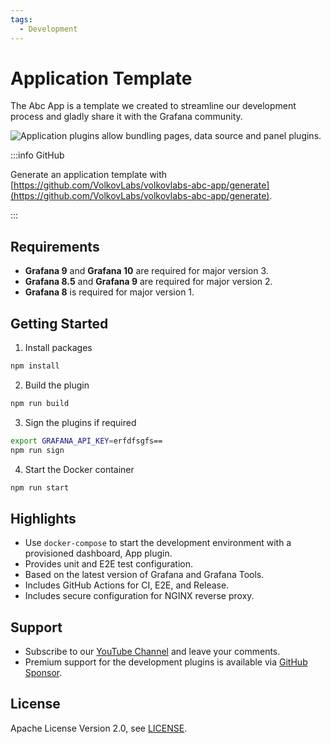 ```yaml
---
tags:
  - Development
---
```



# Application Template

The Abc App is a template we created to streamline our development process and gladly share it with the Grafana community.

<Image
  title="Application plugins allow bundling pages, data source and panel plugins."
  src="/img/plugins/templates/application.png"
/>

:::info GitHub

Generate an application template with [https://github.com/VolkovLabs/volkovlabs-abc-app/generate](https://github.com/VolkovLabs/volkovlabs-abc-app/generate).

:::

## Requirements

- **Grafana 9** and **Grafana 10** are required for major version 3.
- **Grafana 8.5** and **Grafana 9** are required for major version 2.
- **Grafana 8** is required for major version 1.

## Getting Started

1. Install packages

```bash
npm install
```

2. Build the plugin

```bash
npm run build
```

3. Sign the plugins if required

```bash
export GRAFANA_API_KEY=erfdfsgfs==
npm run sign
```

4. Start the Docker container

```bash
npm run start
```

## Highlights

- Use `docker-compose` to start the development environment with a provisioned dashboard, App plugin.
- Provides unit and E2E test configuration.
- Based on the latest version of Grafana and Grafana Tools.
- Includes GitHub Actions for CI, E2E, and Release.
- Includes secure configuration for NGINX reverse proxy.

## Support

- Subscribe to our [YouTube Channel](https://www.youtube.com/@volkovlabs) and leave your comments.
- Premium support for the development plugins is available via [GitHub Sponsor](https://github.com/sponsors/VolkovLabs).

## License

Apache License Version 2.0, see [LICENSE](https://github.com/volkovlabs/volkovlabs-abc-app/blob/main/LICENSE).
